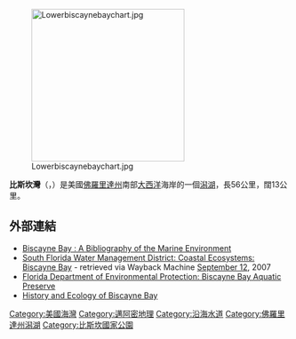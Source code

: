 [[File:Lowerbiscaynebaychart.jpg|275px]]

'''比斯坎灣'''（{{lang-en|Biscayne Bay}}，{{lang-es|Bahía Vizcaina}}）是美國[[佛羅里達州|佛羅里達州]]南部[[大西洋|大西洋]]海岸的一個[[潟湖|潟湖]]，長56公里，闊13公里。

==外部連結==
*[http://www.aoml.noaa.gov/general/lib/bbi.html Biscayne Bay : A Bibliography of the Marine Environment] {{Wayback|url=http://www.aoml.noaa.gov/general/lib/bbi.html |date=20160303181312 }}
*[https://web.archive.org/web/20060625081232/http://www.sfwmd.gov/org/wrp/wrp_ce/2_wrp_ce_lagoon/bb.html South Florida Water Management District: Coastal Ecosystems: Biscayne Bay] - retrieved via Wayback Machine [[September_12|September 12]], 2007
*[https://web.archive.org/web/20051222070346/http://www.dep.state.fl.us/coastal/sites/biscayne/info.htm Florida Department of Environmental Protection: Biscayne Bay Aquatic Preserve]
*[http://www.discoverbiscaynebay.org/about/history_p2.asp History and Ecology of Biscayne Bay] {{Wayback|url=http://www.discoverbiscaynebay.org/about/history_p2.asp |date=20060517095321 }}

{{DEFAULTSORT:Biscayne Bay}}
[[Category:美國海灣|Category:美國海灣]]
[[Category:邁阿密地理|Category:邁阿密地理]]
[[Category:沿海水道|Category:沿海水道]]
[[Category:佛羅里達州潟湖|Category:佛羅里達州潟湖]]
[[Category:比斯坎國家公園|Category:比斯坎國家公園]]